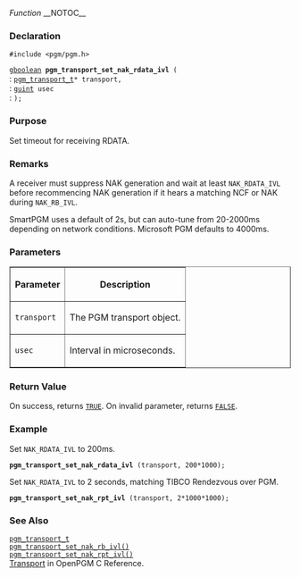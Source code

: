 ''Function''
__NOTOC__
=== Declaration ===
<tt>#include <pgm/pgm.h></tt>

<tt>[http://library.gnome.org/devel/glib/stable/glib-Basic-Types.html#gboolean gboolean] '''pgm_transport_set_nak_rdata_ivl''' (</tt><br>
: <tt>[[2/OpenPGM C Reference/pgm_transport_t|pgm_transport_t]]*     transport,</tt><br>
: <tt>[http://library.gnome.org/devel/glib/stable/glib-Basic-Types.html#guint guint]                     usec</tt><br>
: <tt>);</tt>

=== Purpose ===
Set timeout for receiving RDATA.

=== Remarks ===
A receiver must suppress NAK generation and wait at least <tt>NAK_RDATA_IVL</tt> before recommencing NAK generation if it hears a matching NCF or NAK during <tt>NAK_RB_IVL</tt>.

SmartPGM uses a default of 2s, but can auto-tune from 20-2000ms depending on network conditions.  Microsoft PGM defaults to 4000ms.

=== Parameters ===
<table border="1" cellpadding="5" cellspacing="0">
<tr>
<th>Parameter</th>
<th>Description</th>
</tr>
<tr>
<td><tt>transport</tt></td>
<td>The PGM transport object.</td>
</tr><tr>
<td><tt>usec</tt></td>
<td>Interval in microseconds.</td>
</tr>
</table>


=== Return Value ===
On success, returns <tt>[http://library.gnome.org/devel/glib/stable/glib-Standard-Macros.html#TRUE--CAPS TRUE]</tt>.  On invalid parameter, returns <tt>[http://library.gnome.org/devel/glib/stable/glib-Standard-Macros.html#FALSE--CAPS FALSE]</tt>.

=== Example ===
Set <tt>NAK_RDATA_IVL</tt> to 200ms.

 '''pgm_transport_set_nak_rdata_ivl''' (transport, 200*1000);

Set <tt>NAK_RDATA_IVL</tt> to 2 seconds, matching TIBCO Rendezvous over PGM.

 '''pgm_transport_set_nak_rpt_ivl''' (transport, 2*1000*1000);

=== See Also ===
<tt>[[2/OpenPGM C Reference/pgm_transport_t|pgm_transport_t]]</tt><br>
<tt>[[2/OpenPGM C Reference/pgm_transport_set_nak_rb_ivl()|pgm_transport_set_nak_rb_ivl()]]</tt><br>
<tt>[[2/OpenPGM C Reference/pgm_transport_set_nak_rpt_ivl()|pgm_transport_set_nak_rpt_ivl()]]</tt><br>
[[2/OpenPGM C Reference/Transport|Transport]] in OpenPGM C Reference.

